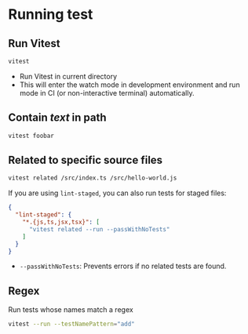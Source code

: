 # Running test

## Run Vitest

```sh
vitest
```

- Run Vitest in current directory
- This will enter the watch mode in development environment and run mode in CI (or non-interactive terminal) automatically.


## Contain *text* in path

```sh
vitest foobar
```


## Related to specific source files

```sh
vitest related /src/index.ts /src/hello-world.js
```

If you are using `lint-staged`, you can also run tests for staged files:
```json
{
  "lint-staged": {
    "*.{js,ts,jsx,tsx}": [
      "vitest related --run --passWithNoTests"
    ]
  }
}
```

- `--passWithNoTests`: Prevents errors if no related tests are found.


## Regex

Run tests whose names match a regex

```sh
vitest --run --testNamePattern="add"
```

